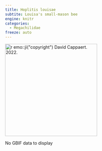 ```yaml
---
title: Hoplitis louisae
subtite: Louisa's small-mason bee
engine: knitr
categories:
  - Megachilidae
freeze: auto
---
```

[![`r emo::ji("copyright")` David Cappaert. 2022.](https://inaturalist-open-data.s3.amazonaws.com/photos/224110113/large.jpg){height=300}](https://www.zoology.ubc.ca/entomology/main/Hymenoptera/Megachilidae/Hoplitis%20louisae.php)

No GBIF data to display
